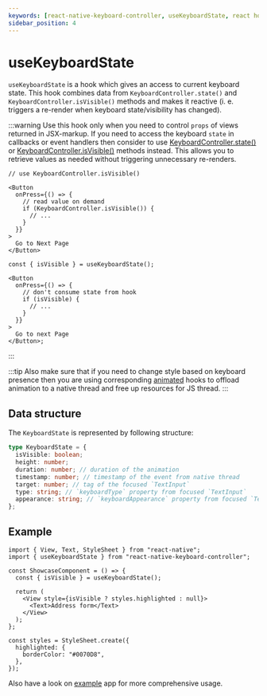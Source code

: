 ```yaml
---
keywords: [react-native-keyboard-controller, useKeyboardState, react hook]
sidebar_position: 4
---
```


# useKeyboardState

`useKeyboardState` is a hook which gives an access to current keyboard state. This hook combines data from `KeyboardController.state()` and `KeyboardController.isVisible()` methods and makes it reactive (i. e. triggers a re-render when keyboard state/visibility has changed).

:::warning
Use this hook only when you need to control `props` of views returned in JSX-markup. If you need to access the keyboard `state` in callbacks or event handlers then consider to use [KeyboardController.state()](../../keyboard-controller.md#state) or [KeyboardController.isVisible()](../../keyboard-controller.md#isvisible) methods instead. This allows you to retrieve values as needed without triggering unnecessary re-renders.

<div className="code-grid">
<div className="code-block">

```tsx title="✅ Recommended 👍"
// use KeyboardController.isVisible()

<Button
  onPress={() => {
    // read value on demand
    if (KeyboardController.isVisible()) {
      // ...
    }
  }}
>
  Go to Next Page
</Button>
```

</div>
<div className="code-block">

```tsx title="❌ Not recommended 🙅‍♂️"
const { isVisible } = useKeyboardState();

<Button
  onPress={() => {
    // don't consume state from hook
    if (isVisible) {
      // ...
    }
  }}
>
  Go to next Page
</Button>;
```

</div>
</div>

:::

:::tip
Also make sure that if you need to change style based on keyboard presence then you are using corresponding [animated](./use-keyboard-animation) hooks to offload animation to a native thread and free up resources for JS thread.
:::

## Data structure

The `KeyboardState` is represented by following structure:

```ts
type KeyboardState = {
  isVisible: boolean;
  height: number;
  duration: number; // duration of the animation
  timestamp: number; // timestamp of the event from native thread
  target: number; // tag of the focused `TextInput`
  type: string; // `keyboardType` property from focused `TextInput`
  appearance: string; // `keyboardAppearance` property from focused `TextInput`
};
```

## Example

```tsx
import { View, Text, StyleSheet } from "react-native";
import { useKeyboardState } from "react-native-keyboard-controller";

const ShowcaseComponent = () => {
  const { isVisible } = useKeyboardState();

  return (
    <View style={isVisible ? styles.highlighted : null}>
      <Text>Address form</Text>
    </View>
  );
};

const styles = StyleSheet.create({
  highlighted: {
    borderColor: "#0070D8",
  },
});
```

Also have a look on [example](https://github.com/kirillzyusko/react-native-keyboard-controller/tree/main/example) app for more comprehensive usage.
